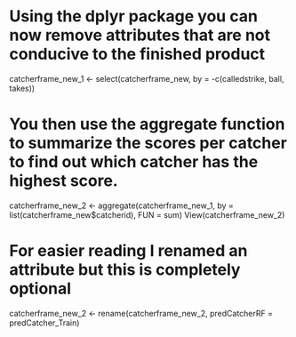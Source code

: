 # Using the dplyr package you can now remove attributes that are not conducive to the finished product

catcherframe_new_1 <- select(catcherframe_new, by = -c(calledstrike, ball, takes)) 

# You then use the aggregate function to summarize the scores per catcher to find out which catcher has the highest score.

catcherframe_new_2 <- aggregate(catcherframe_new_1, by = list(catcherframe_new$catcherid), FUN = sum) View(catcherframe_new_2) 

# For easier reading I renamed an attribute but this is completely optional

catcherframe_new_2 <- rename(catcherframe_new_2, predCatcherRF = predCatcher_Train)